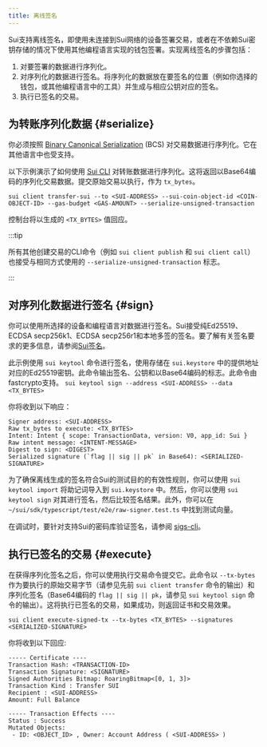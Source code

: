 ```yaml
---
title: 离线签名
---
```


Sui支持离线签名，即使用未连接到Sui网络的设备签署交易，或者在不依赖Sui密钥存储的情况下使用其他编程语言实现的钱包签署。实现离线签名的步骤包括：

1. 对要签署的数据进行序列化。
2. 对序列化的数据进行签名。将序列化的数据放在要签名的位置（例如你选择的钱包，或其他编程语言中的工具）并生成与相应公钥对应的签名。
3. 执行已签名的交易。

## 为转账序列化数据 {#serialize}

你必须按照 [Binary Canonical Serialization](https://crates.io/crates/bcs) (BCS) 对交易数据进行序列化。它在其他语言中也受支持。

以下示例演示了如何使用 [Sui CLI](/references/cli.mdx) 对转账数据进行序列化。这将返回以Base64编码的序列化交易数据。提交原始交易以执行，作为 `tx_bytes`。

```shell
sui client transfer-sui --to <SUI-ADDRESS> --sui-coin-object-id <COIN-OBJECT-ID> --gas-budget <GAS-AMOUNT> --serialize-unsigned-transaction
```

控制台将以生成的 `<TX_BYTES>` 值回应。


:::tip

所有其他创建交易的CLI命令（例如 `sui client publish` 和 `sui client call`）也接受与相同方式使用的 `--serialize-unsigned-transaction` 标志。

:::

## 对序列化数据进行签名 {#sign}

你可以使用所选择的设备和编程语言对数据进行签名。Sui接受纯Ed25519、ECDSA secp256k1、ECDSA secp256r1和本地多签的签名。要了解有关签名要求的更多信息，请参阅[Sui签名](./signatures.mdx)。

此示例使用 `sui keytool` 命令进行签名，使用存储在 `sui.keystore` 中的提供地址对应的Ed25519密钥。此命令输出签名、公钥和以Base64编码的标志。此命令由fastcrypto支持。
`sui keytool sign --address <SUI-ADDRESS> --data <TX_BYTES>`

你将收到以下响应：

```shell
Signer address: <SUI-ADDRESS>
Raw tx_bytes to execute: <TX_BYTES>
Intent: Intent { scope: TransactionData, version: V0, app_id: Sui }
Raw intent message: <INTENT-MESSAGE>
Digest to sign: <DIGEST>
Serialized signature (`flag || sig || pk` in Base64): <SERIALIZED-SIGNATURE>
```

为了确保离线生成的签名符合Sui的测试目的的有效性规则，你可以使用 `sui keytool import` 将助记词导入到 `sui.keystore` 中。然后，你可以使用 `sui keytool sign` 对其进行签名，然后比较签名结果。此外，你可以在 `~/sui/sdk/typescript/test/e2e/raw-signer.test.ts` 中找到测试向量。

在调试时，要针对支持Sui的密码库验证签名，请参阅 [sigs-cli](https://github.com/MystenLabs/fastcrypto/blob/4cf71bd8b3a373495beeb77ce81c27827516c218/fastcrypto-cli/src/sigs_cli.rs)。

## 执行已签名的交易 {#execute}

在获得序列化签名之后，你可以使用执行交易命令提交它。此命令以 `--tx-bytes` 作为要执行的原始交易字节（请参见先前 `sui client transfer` 命令的输出）和序列化签名（Base64编码的 `flag || sig || pk`，请参见 `sui keytool sign` 命令的输出）。这将执行已签名的交易，如果成功，则返回证书和交易效果。

```shell
sui client execute-signed-tx --tx-bytes <TX_BYTES> --signatures <SERIALIZED-SIGNATURE>
```

你将收到以下回应:

```shell
----- Certificate ----
Transaction Hash: <TRANSACTION-ID>
Transaction Signature: <SIGNATURE>
Signed Authorities Bitmap: RoaringBitmap<[0, 1, 3]>
Transaction Kind : Transfer SUI
Recipient : <SUI-ADDRESS>
Amount: Full Balance

----- Transaction Effects ----
Status : Success
Mutated Objects:
 - ID: <OBJECT_ID> , Owner: Account Address ( <SUI-ADDRESS> )
```